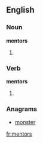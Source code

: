 ==English==

===Noun===
'''mentors'''

#{{plural of|[[mentor]]}}

===Verb===
'''mentors'''

# {{third-person singular of|[[mentor]]}}

===Anagrams===
* [[monster]]

[[fr:mentors]]